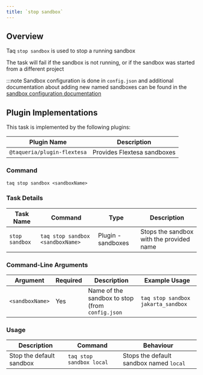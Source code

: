 ```yaml
---
title: `stop sandbox`
---
```


## Overview

Taq `stop sandbox` is used to stop a running sandbox

The task will fail if the sandbox is not running, or if the sandbox was started from a different project

:::note
Sandbox configuration is done in `config.json` and additional documentation about adding new named sandboxes can be found in the [sandbox configuration documentation](/docs/config/sandbox-config)

## Plugin Implementations

This task is implemented by the following plugins:

| Plugin Name                  | Description                       |
| ---------------------------- | --------------------------------- |
| `@taqueria/plugin-flextesa`  | Provides Flextesa sandboxes       |

### Command

```shell
taq stop sandbox <sandboxName>
```

### Task Details

| Task Name        | Command                          | Type                | Description                                           | 
| ---------------- | -------------------------------- | ------------------- | ----------------------------------------------------- |
| `stop sandbox`   | `taq stop sandbox <sandboxName>` |  Plugin - sandboxes | Stops the sandbox with the provided name              |

### Command-Line Arguments

| Argument          | Required | Description                                            | Example Usage                                         |
| ----------------- | -------- | ------------------------------------------------------ | ----------------------------------------------------- |
| `<sandboxName>`   | Yes      | Name of the sandbox to stop (from `config.json`        | `taq stop sandbox jakarta_sandbox`                    |

### Usage

| Description                               | Command                            | Behaviour                                                                     |
| ----------------------------------------- | ---------------------------------- | ----------------------------------------------------------------------------- |
| Stop the default sandbox                  | `taq stop sandbox local`           | Stops the default sandbox named `local`                                       |

